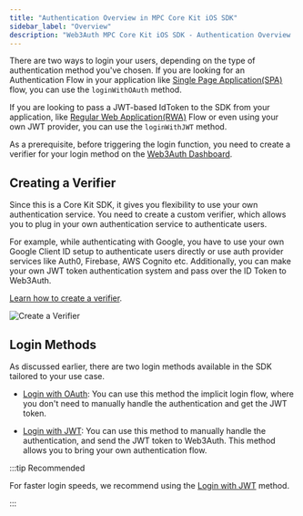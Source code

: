 ```yaml
---
title: "Authentication Overview in MPC Core Kit iOS SDK"
sidebar_label: "Overview"
description: "Web3Auth MPC Core Kit iOS SDK - Authentication Overview | Documentation - Web3Auth"
---
```



There are two ways to login your users, depending on the type of authentication method you've
chosen. If you are looking for an Authentication Flow in your application like
[Single Page Application(SPA)](https://www.oauth.com/oauth2-servers/single-page-apps/) flow, you can
use the `loginWithOAuth` method.

If you are looking to pass a JWT-based IdToken to the SDK from your application, like
[Regular Web Application(RWA)](https://www.oauth.com/oauth2-servers/server-side-apps/) Flow or even
using your own JWT provider, you can use the `loginWithJWT` method.

As a prerequisite, before triggering the login function, you need to create a verifier for your
login method on the [Web3Auth Dashboard](https://dashboard.web3auth.io).

## Creating a Verifier

Since this is a Core Kit SDK, it gives you flexibility to use your own authentication service. You
need to create a custom verifier, which allows you to plug in your own authentication service to
authenticate users.

For example, while authenticating with Google, you have to use your own Google Client ID setup to
authenticate users directly or use auth provider services like Auth0, Firebase, AWS Cognito etc.
Additionally, you can make your own JWT token authentication system and pass over the ID Token to
Web3Auth.

[Learn how to create a verifier](/auth-provider-setup/verifiers).

![Create a Verifier](/images/dashboard/create-verifier.gif)

## Login Methods

As discussed earlier, there are two login methods available in the SDK tailored to your use case.

- [Login with OAuth](/sdk/mpc-core-kit/mpc-core-kit-js/authentication/login-oauth): You can use this
  method the implicit login flow, where you don't need to manually handle the authentication and get
  the JWT token.

- [Login with JWT](/sdk/mpc-core-kit/mpc-core-kit-js/authentication/login-jwt): You can use this
  method to manually handle the authentication, and send the JWT token to Web3Auth. This method
  allows you to bring your own authentication flow.

:::tip Recommended

For faster login speeds, we recommend using the
[Login with JWT](/sdk/mpc-core-kit/mpc-core-kit-js/authentication/login-jwt) method.

:::
